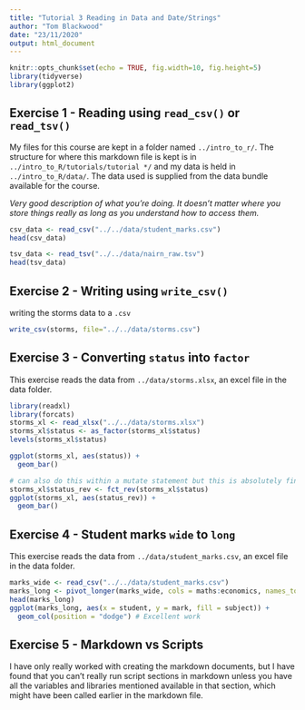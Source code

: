 ---
title: "Tutorial 3 Reading in Data and Date/Strings"
author: "Tom Blackwood"
date: "23/11/2020"
output: html_document
---

```{r setup, include=FALSE}
knitr::opts_chunk$set(echo = TRUE, fig.width=10, fig.height=5)
library(tidyverse)
library(ggplot2)
```

## Exercise 1 - Reading using `read_csv()` or `read_tsv()`

My files for this course are kept in a folder named `../intro_to_r/`. The structure for where this markdown file is kept is in `../intro_to_R/tutorials/tutorial */` and my data is held in `../intro_to_R/data/`. The data used is supplied from the data bundle available for the course.

*Very good description of what you're doing. It doesn't matter where you store things really as long as you understand how to access them.*

```{r imports}
csv_data <- read_csv("../../data/student_marks.csv")
head(csv_data)

tsv_data <- read_tsv("../../data/nairn_raw.tsv")
head(tsv_data)

```

## Exercise 2 - Writing using `write_csv()`

writing the storms data to a `.csv`

```{r writing_a_csv}
write_csv(storms, file="../../data/storms.csv")
```

## Exercise 3 - Converting `status` into `factor`

This exercise reads the data from `../data/storms.xlsx`, an excel file in the data folder.

```{r status_to_factor}
library(readxl)
library(forcats)
storms_xl <- read_xlsx("../../data/storms.xlsx")
storms_xl$status <- as_factor(storms_xl$status)
levels(storms_xl$status)

ggplot(storms_xl, aes(status)) +
  geom_bar()

# can also do this within a mutate statement but this is absolutely fine
storms_xl$status_rev <- fct_rev(storms_xl$status) 
ggplot(storms_xl, aes(status_rev)) +
  geom_bar()
```

## Exercise 4 - Student marks `wide` to `long`

This exercise reads the data from `../data/student_marks.csv`, an excel file in the data folder.

```{r student_marks, fig.width=15, fig.height=5}
marks_wide <- read_csv("../../data/student_marks.csv")
marks_long <- pivot_longer(marks_wide, cols = maths:economics, names_to = "subject", values_to = "mark")
head(marks_long)
ggplot(marks_long, aes(x = student, y = mark, fill = subject)) + 
  geom_col(position = "dodge") # Excellent work
```

## Exercise 5 - Markdown vs Scripts

I have only really worked with creating the markdown documents, but I have found that you can't really run script sections in markdown unless you have all the variables and libraries mentioned available in that section, which might have been called earlier in the markdown file.


